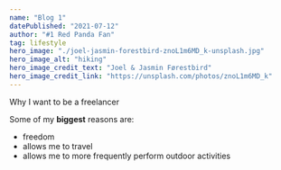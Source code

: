 ```yaml
---
name: "Blog 1"
datePublished: "2021-07-12"
author: "#1 Red Panda Fan"
tag: lifestyle
hero_image: "./joel-jasmin-forestbird-znoL1m6MD_k-unsplash.jpg"
hero_image_alt: "hiking"
hero_image_credit_text: "Joel & Jasmin Førestbird"
hero_image_credit_link: "https://unsplash.com/photos/znoL1m6MD_k"
---
```


Why I want to be a freelancer

Some of my **biggest** reasons are:
* freedom
* allows me to travel
* allows me to more frequently perform outdoor activities
